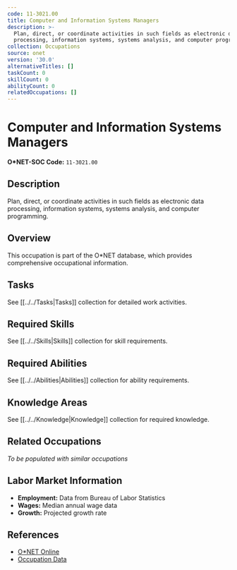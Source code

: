 ```yaml
---
code: 11-3021.00
title: Computer and Information Systems Managers
description: >-
  Plan, direct, or coordinate activities in such fields as electronic data
  processing, information systems, systems analysis, and computer programming.
collection: Occupations
source: onet
version: '30.0'
alternativeTitles: []
taskCount: 0
skillCount: 0
abilityCount: 0
relatedOccupations: []
---
```

# Computer and Information Systems Managers

**O*NET-SOC Code:** `11-3021.00`

## Description

Plan, direct, or coordinate activities in such fields as electronic data processing, information systems, systems analysis, and computer programming.

## Overview

This occupation is part of the O*NET database, which provides comprehensive occupational information.

## Tasks

See [[../../Tasks|Tasks]] collection for detailed work activities.

## Required Skills

See [[../../Skills|Skills]] collection for skill requirements.

## Required Abilities

See [[../../Abilities|Abilities]] collection for ability requirements.

## Knowledge Areas

See [[../../Knowledge|Knowledge]] collection for required knowledge.

## Related Occupations

*To be populated with similar occupations*

## Labor Market Information

- **Employment:** Data from Bureau of Labor Statistics
- **Wages:** Median annual wage data
- **Growth:** Projected growth rate

## References

- [O*NET Online](https://www.onetonline.org/link/summary/11-3021.00)
- [Occupation Data](https://www.onetcenter.org/)

